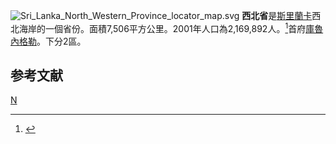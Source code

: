 [[File:Sri_Lanka_North_Western_Province_locator_map.svg|right]]
'''西北省'''是[[斯里蘭卡|斯里蘭卡]]西北海岸的一個省份。面積7,506平方公里。2001年人口為2,169,892人。<ref>{{Cite web |url=http://www.statistics.gov.lk/PopHouSat/PDF/Population/p9p2%20Population%20by%20district%20,%20sex,%20sex%20ratio%20and%20population%20density.pdf |title=2001年人口普查 |accessdate=2008-04-25 |archive-date=2012-05-17 |archive-url=https://www.webcitation.org/67j70arpb?url=http://www.statistics.gov.lk/PopHouSat/PDF/Population/p9p2%20Population%20by%20district%20%2C%20sex%2C%20sex%20ratio%20and%20population%20density.pdf |dead-url=no }}</ref>首府[[庫魯內格勒|庫魯內格勒]]。下分2區。

== 参考文献 ==
{{reflist}}
{{斯里蘭卡省份}}
[[Category:斯里蘭卡省份|N]]